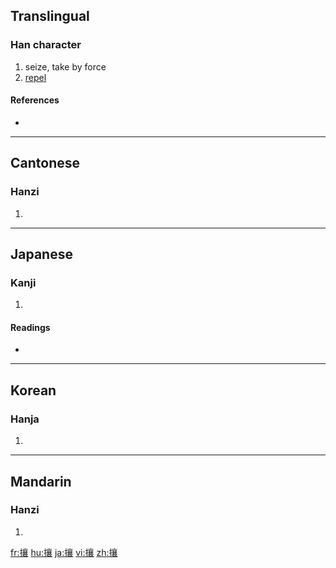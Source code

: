 ==Translingual==

===Han character===
{{Han char|rn=64|rad=手|as=17|sn=20|four=5003<sub>2</sub>|canj=手卜口女 (QYRV)}}

# seize, take by force
# [[repel]]

====References====
* {{Han ref|kx=0463.110|dkj=12989|dj=0812.170|hdz=31985.020|uh=6518|ud=25880|bh=C463|bd=50275}}

----

==Cantonese==

===Hanzi===
{{yue-hanzi|jyut=|y=yeung4, yeung5}}

# {{defn|Cantonese|sort=手17}}

----

==Japanese==

===Kanji===
{{ja-kanji|grade=|rs=手17}}

# {{defn|Japanese|sort=手17}}

====Readings====
* {{ja-readings|on=[[じょう]] (jō)|kun=[[はらう]] (harau), [[ぬすむ]] (nusumu)}}

----

==Korean==

===Hanja===
{{ko-hanja|hangeul=양|eumhun=|rv=yang|mr=yang|y=yang}}

# {{defn|Korean|sort=手17}}

----

==Mandarin==

===Hanzi===
{{cmn-hanzi|pin=[[ráng]] ([[rang2]]), [[rǎng]] ([[rang3]]), [[ràng]] ([[rang4]])|wg=jang<sup>2</sup>}}

# {{defn|Mandarin|sort=手17}}

[[fr:攘]]
[[hu:攘]]
[[ja:攘]]
[[vi:攘]]
[[zh:攘]]